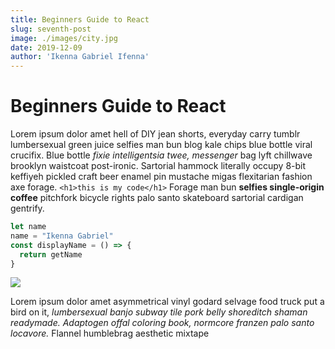 ```yaml
---
title: Beginners Guide to React
slug: seventh-post
image: ./images/city.jpg
date: 2019-12-09
author: 'Ikenna Gabriel Ifenna'
---
```



# Beginners Guide to React

Lorem ipsum dolor amet hell of DIY jean shorts, everyday carry tumblr
lumbersexual green juice selfies man bun blog kale chips blue bottle viral crucifix.
Blue bottle _fixie intelligentsia twee, messenger_ bag lyft chillwave brooklyn waistcoat post-ironic.
Sartorial hammock literally occupy 8-bit keffiyeh pickled craft beer enamel pin mustache migas flexitarian fashion axe forage.
`<h1>this is my code</h1>`
Forage man bun **selfies single-origin coffee** pitchfork bicycle rights palo santo skateboard sartorial cardigan gentrify.


<div className='code'>

```javascript
let name
name = "Ikenna Gabriel"
const displayName = () => {
  return getName
}
```

</div>

<div className='post-image'>

![](./images/image-1.jpeg)

</div>

Lorem ipsum dolor amet asymmetrical vinyl godard selvage food 
truck put a bird on it, _lumbersexual banjo subway tile pork belly shoreditch shaman readymade. Adaptogen offal coloring book, normcore franzen palo santo locavore._ 
Flannel humblebrag aesthetic mixtape